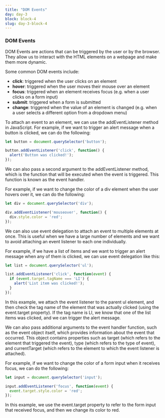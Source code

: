 ```yaml
---
title: "DOM Events"
day: day-3
block: block-4
slug: day-3-block-4
---
```


### DOM Events

DOM Events are actions that can be triggered by the user or by the browser. They allow us to interact with the HTML elements on a webpage and make them more dynamic.

Some common DOM events include:

- **click**: triggered when the user clicks on an element
- **hover**: triggered when the user moves their mouse over an element
- **focus**: triggered when an element receives focus (e.g. when a user clicks on a form input)
- **submit**: triggered when a form is submitted
- **change**: triggered when the value of an element is changed (e.g. when a user selects a different option from a dropdown menu)

To attach an event to an element, we can use the addEventListener method in JavaScript. For example, if we want to trigger an alert message when a button is clicked, we can do the following:
```js
let button = document.querySelector('button');

button.addEventListener('click', function() {
  alert('Button was clicked!');
});
```
We can also pass a second argument to the addEventListener method, which is the function that will be executed when the event is triggered. This function is known as the event handler.

For example, if we want to change the color of a div element when the user hovers over it, we can do the following:

```js
let div = document.querySelector('div');

div.addEventListener('mouseover', function() {
  div.style.color = 'red';
});
```

We can also use event delegation to attach an event to multiple elements at once. This is useful when we have a large number of elements and we want to avoid attaching an event listener to each one individually.

For example, if we have a list of items and we want to trigger an alert message when any of them is clicked, we can use event delegation like this:

```js
let list = document.querySelector('ul');

list.addEventListener('click', function(event) {
  if (event.target.tagName === 'LI') {
    alert('List item was clicked!');
  }
});
```

In this example, we attach the event listener to the parent ul element, and then check the tag name of the element that was actually clicked (using the event.target property). If the tag name is LI, we know that one of the list items was clicked, and we can trigger the alert message.

We can also pass additional arguments to the event handler function, such as the event object itself, which provides information about the event that occurred. This object contains properties such as target (which refers to the element that triggered the event), type (which refers to the type of event), and currentTarget (which refers to the element to which the event listener is attached).

For example, if we want to change the color of a form input when it receives focus, we can do the following:

```js
let input = document.querySelector('input');

input.addEventListener('focus', function(event) {
  event.target.style.color = 'red';
});

```
In this example, we use the event.target property to refer to the form input that received focus, and then we change its color to red.